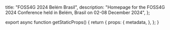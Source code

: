 
  title: "FOSS4G 2024 Belém Brasil",
  description: "Homepage for the FOSS4G 2024 Conference held in Belém, Brasil on 02-08 December 2024",
};

<HomePage />

export async function getStaticProps() {
  return {
    props: {
      metadata,
    },
  };
}
